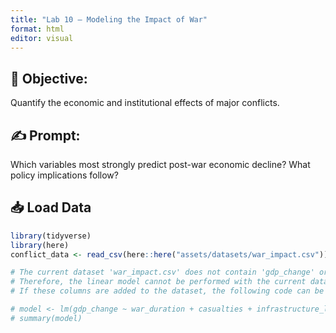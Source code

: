 ```yaml
---
title: "Lab 10 – Modeling the Impact of War"
format: html
editor: visual
---
```


## 🧭 Objective: 
Quantify the economic and institutional effects of major conflicts.

## ✍️ Prompt: 
Which variables most strongly predict post-war economic decline? What policy implications follow?

## 📥 Load Data
```r
library(tidyverse)
library(here)
conflict_data <- read_csv(here::here("assets/datasets/war_impact.csv"))

# The current dataset 'war_impact.csv' does not contain 'gdp_change' or 'war_duration' columns.
# Therefore, the linear model cannot be performed with the current data.
# If these columns are added to the dataset, the following code can be uncommented.

# model <- lm(gdp_change ~ war_duration + casualties + infrastructure_loss, data = conflict_data)
# summary(model)

```

